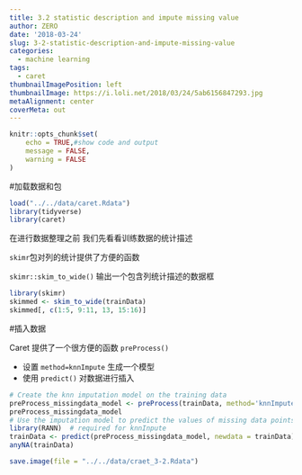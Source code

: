 ```yaml
---
title: 3.2 statistic description and impute missing value
author: ZERO
date: '2018-03-24'
slug: 3-2-statistic-description-and-impute-missing-value
categories:
  - machine learning
tags:
  - caret
thumbnailImagePosition: left
thumbnailImage: https://i.loli.net/2018/03/24/5ab6156847293.jpg
metaAlignment: center
coverMeta: out
---
```

```r
knitr::opts_chunk$set(
	echo = TRUE,#show code and output
	message = FALSE,
	warning = FALSE
)
```
#加载数据和包
```r
load("../../data/caret.Rdata")
library(tidyverse)
library(caret)
```


在进行数据整理之前 我们先看看训练数据的统计描述

`skimr`包对列的统计提供了方便的函数

`skimr::skim_to_wide()` 输出一个包含列统计描述的数据框

```r
library(skimr)
skimmed <- skim_to_wide(trainData)
skimmed[, c(1:5, 9:11, 13, 15:16)]
```

#插入数据

Caret 提供了一个很方便的函数 `preProcess()`

- 设置 `method=knnImpute` 生成一个模型
- 使用 `predict()` 对数据进行插入
```r
# Create the knn imputation model on the training data
preProcess_missingdata_model <- preProcess(trainData, method='knnImpute')
preProcess_missingdata_model
# Use the imputation model to predict the values of missing data points
library(RANN)  # required for knnInpute
trainData <- predict(preProcess_missingdata_model, newdata = trainData)
anyNA(trainData)
```

```r
save.image(file = "../../data/craet_3-2.Rdata")
```


